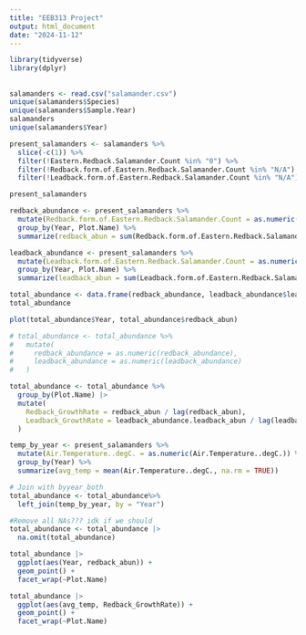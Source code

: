 ---
title: "EEB313 Project"
output: html_document
date: "2024-11-12"
---

```{r setup, include=FALSE}

library(tidyverse)
library(dplyr)
```

## 
```{r}
salamanders <- read.csv("salamander.csv")
unique(salamanders$Species)
unique(salamanders$Sample.Year)
salamanders
unique(salamanders$Year)
```

```{r}
present_salamanders <- salamanders %>%
  slice(-c(1)) %>%
  filter(!Eastern.Redback.Salamander.Count %in% "0") %>%
  filter(!Redback.form.of.Eastern.Redback.Salamander.Count %in% "N/A") %>%
  filter(!Leadback.form.of.Eastern.Redback.Salamander.Count %in% "N/A") 

present_salamanders
```

```{r}

redback_abundance <- present_salamanders %>%
  mutate(Redback.form.of.Eastern.Redback.Salamander.Count = as.numeric(Redback.form.of.Eastern.Redback.Salamander.Count)) %>%
  group_by(Year, Plot.Name) %>%
  summarize(redback_abun = sum(Redback.form.of.Eastern.Redback.Salamander.Count, na.rm = TRUE))

leadback_abundance <- present_salamanders %>%
  mutate(Leadback.form.of.Eastern.Redback.Salamander.Count = as.numeric(Leadback.form.of.Eastern.Redback.Salamander.Count)) %>%
  group_by(Year, Plot.Name) %>%
  summarize(leadback_abun = sum(Leadback.form.of.Eastern.Redback.Salamander.Count, na.rm = TRUE))

```




```{r}
total_abundance <- data.frame(redback_abundance, leadback_abundance$leadback_abun)
total_abundance

plot(total_abundance$Year, total_abundance$redback_abun)
```


```{r}
# total_abundance <- total_abundance %>%
#   mutate(
#     redback_abundance = as.numeric(redback_abundance),
#     leadback_abundance = as.numeric(leadback_abundance)
#   )

total_abundance <- total_abundance %>% 
  group_by(Plot.Name) |>
  mutate(
    Redback_GrowthRate = redback_abun / lag(redback_abun),
    Leadback_GrowthRate = leadback_abundance.leadback_abun / lag(leadback_abundance.leadback_abun)
  )


```


```{r}
temp_by_year <- present_salamanders %>%
  mutate(Air.Temperature..degC. = as.numeric(Air.Temperature..degC.)) %>%
  group_by(Year) %>%
  summarize(avg_temp = mean(Air.Temperature..degC., na.rm = TRUE))

# Join with byyear_both
total_abundance <- total_abundance%>%
  left_join(temp_by_year, by = "Year")

#Remove all NAs??? idk if we should 
total_abundance <- total_abundance |>
  na.omit(total_abundance)
```

```{r}
total_abundance |>
  ggplot(aes(Year, redback_abun)) +
  geom_point() +
  facet_wrap(~Plot.Name)

total_abundance |>
  ggplot(aes(avg_temp, Redback_GrowthRate)) +
  geom_point() +
  facet_wrap(~Plot.Name)
```

